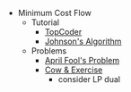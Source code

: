 
  * Minimum Cost Flow
	* Tutorial
	  * [TopCoder](https://www.topcoder.com/community/data-science/data-science-tutorials/minimum-cost-flow-part-two-algorithms/)
	  * [Johnson's Algorithm](https://en.wikipedia.org/wiki/Johnson%27s_algorithm)
	* Problems
	  * [April Fool's Problem](http://codeforces.com/contest/802/problem/N)
	  * [Cow & Exercise](https://codeforces.com/contest/1307/problem/G)
	  	* consider LP dual
